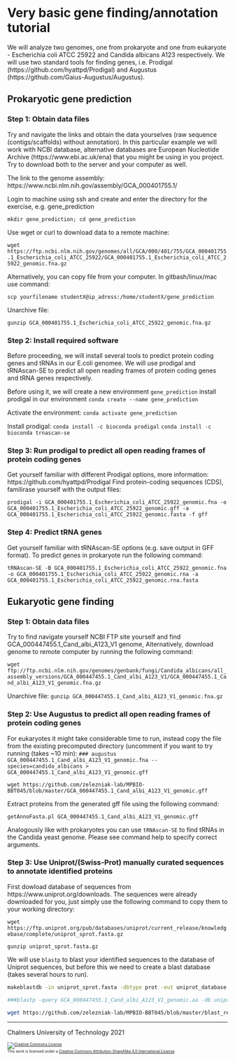 # Very basic gene finding/annotation tutorial

We will analyze two genomes, one from prokaryote and one from eukaryote - 
Escherichia coli ATCC 25922 and Candida albicans A123 respectively. 
We will use two standard tools for finding genes, i.e. Prodigal (https://github.com/hyattpd/Prodigal) and Augustus (https://github.com/Gaius-Augustus/Augustus).

## Prokaryotic gene prediction

### Step 1: Obtain data files
Try and navigate the links and obtain the data yourselves (raw sequence (contigs/scaffolds) without annotation). 
In this particular example we will work with NCBI database, alternative databases are European Nucleotide Archive (https://www.ebi.ac.uk/ena) that you might be using in you project. Try to download both to the server and your computer as well.

The link to the genome assembly:  
https://www.ncbi.nlm.nih.gov/assembly/GCA_000401755.1/


Login to machine using ssh and create and enter the directory for the exercise, e.g. gene_prediction

`mkdir gene_prediction; cd gene_prediction`

Use wget or curl to download data to a remote machine:

`wget https://ftp.ncbi.nlm.nih.gov/genomes/all/GCA/000/401/755/GCA_000401755.1_Escherichia_coli_ATCC_25922/GCA_000401755.1_Escherichia_coli_ATCC_25922_genomic.fna.gz`

Alternatively, you can copy file from your computer. In gitbash/linux/mac use command:

`scp yourfilename studentX@ip_adress:/home/studentX/gene_prediction`

Unarchive file:

`gunzip GCA_000401755.1_Escherichia_coli_ATCC_25922_genomic.fna.gz`

### Step 2: Install required software
Before proceeding, we will install several tools to predict protein coding genes and tRNAs in our E.coli genomee. We will use prodigal and tRNAscan-SE to predict all open reading frames of protein coding genes and tRNA genes respectively.

Before using it, we will create a new environment `gene_prediction` install prodigal in our environment
`conda create --name gene_prediction`

Activate the environment:
`conda activate gene_prediction`

Install prodigal:
`conda install -c bioconda prodigal`
`conda install -c bioconda trnascan-se`


### Step 3: Run prodigal to predict all open reading frames of protein coding genes
Get yourself familiar with different Prodigal options, more information: https://github.com/hyattpd/Prodigal
Find protein-coding sequences (CDS), familirase yourself with the output files:

`prodigal -i GCA_000401755.1_Escherichia_coli_ATCC_25922_genomic.fna -o GCA_000401755.1_Escherichia_coli_ATCC_25922_genomic.gff -a GCA_000401755.1_Escherichia_coli_ATCC_25922_genomic.fasta -f gff`


### Step 4: Predict tRNA genes
Get yourself familiar with tRNAscan-SE options (e.g. save output in GFF format). To predict genes in prokaryote run the following command:

`tRNAscan-SE -B GCA_000401755.1_Escherichia_coli_ATCC_25922_genomic.fna -o GCA_000401755.1_Escherichia_coli_ATCC_25922_genomic.rna -a GCA_000401755.1_Escherichia_coli_ATCC_25922_genomic.rna.fasta`


## Eukaryotic gene finding
### Step 1: Obtain data files

Try to find navigate yourself NCBI FTP site yourself and find GCA_000447455.1_Cand_albi_A123_V1 genome, 
Alternatively, download genome to remote computer by running the following command:

`wget ftp://ftp.ncbi.nlm.nih.gov/genomes/genbank/fungi/Candida_albicans/all_assembly_versions/GCA_000447455.1_Cand_albi_A123_V1/GCA_000447455.1_Cand_albi_A123_V1_genomic.fna.gz`

Unarchive file:
`gunzip GCA_000447455.1_Cand_albi_A123_V1_genomic.fna.gz`

### Step 2: Use Augustus to predict all open reading frames of protein coding genes

For eukaryotes it might take considerable time to run, instead copy the file from the existing precomputed directory (uncomment if you want to try running (takes ~10 min):
`### augustus GCA_000447455.1_Cand_albi_A123_V1_genomic.fna --species=candida_albicans > GCA_000447455.1_Cand_albi_A123_V1_genomic.gff`

`wget https://github.com/zelezniak-lab/MPBIO-BBT045/blob/master/GCA_000447455.1_Cand_albi_A123_V1_genomic.gff`


Extract proteins from the generated gff file using the following command:

`getAnnoFasta.pl GCA_000447455.1_Cand_albi_A123_V1_genomic.gff`

Analogously like with prokaryotes you can use `tRNAscan-SE` to find tRNAs in the Candida yeast genome. Please see command help to specify correct arguments.


### Step 3: Use Uniprot/(Swiss-Prot) manually curated sequences to annotate identified proteins

First dowload database of sequences from https://www.uniprot.org/downloads. The sequences were already downloaded for you, just simply use the following command to copy them to your working directory:

`wget https://ftp.uniprot.org/pub/databases/uniprot/current_release/knowledgebase/complete/uniprot_sprot.fasta.gz`

`gunzip uniprot_sprot.fasta.gz`

We will use `blastp` to blast your identified sequences to the database of Uniprot sequences, but before this we need to create a blast database (takes several hours to run).

```bash
makeblastdb -in uniprot_sprot.fasta -dbtype prot -out uniprot_database

###blastp -query GCA_000447455.1_Cand_albi_A123_V1_genomic.aa -db uniprot_database -outfmt 7 -out blast_results

wget https://github.com/zelezniak-lab/MPBIO-BBT045/blob/master/blast_results # a snapshot of BLAST results file
```
 
 
<hr />

Chalmers University of Technology 2021

<footer style="font-size:0.6em">

<a rel="license" href="http://creativecommons.org/licenses/by-sa/4.0/">
<img alt="Creative Commons License" style="border-width:0" src="https://i.creativecommons.org/l/by-sa/4.0/80x15.png" />
</a><br />This work is licensed under a <a rel="license" href="http://creativecommons.org/licenses/by-sa/4.0/">Creative Commons Attribution-ShareAlike 4.0 International License</a>.

</footer>
